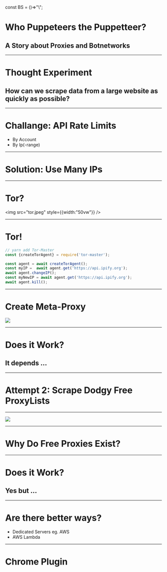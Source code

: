 const BS = ()=>"\\";


<Head>
  <title>Who Puppeteers the Puppetteer?</title>
</Head>

# Who Puppeteers the Puppetteer? 
## A Story about Proxies and Botnetworks 

---

# Thought Experiment

## How can we scrape data from a large website as quickly as possible?

---

# Challange: API Rate Limits

- By Account
- By Ip(-range)


---

# Solution: Use Many IPs

---

# Tor?

<img src="tor.jpeg" style={{width:"50vw"}} />

---

# Tor!

```js
// yarn add Tor-Master
const {createTorAgent} = require('tor-master');

const agent = await createTorAgent();
const myIP =  await agent.get('https://api.ipify.org');
await agent.changeIP();
const myNewIP = await agent.get('https://api.ipify.org');
await agent.kill();
```

---

# Create Meta-Proxy

![](TorProxy.svg)


---

# Does it Work? 
## It depends ...

---

# Attempt 2: Scrape Dodgy Free ProxyLists

---

![](FreeProxyPipeline.svg)

---

# Why Do Free Proxies Exist?

---

# Does it Work? 
## Yes but ...

---

# Are there better ways?

- Dedicated Servers eg. AWS
- AWS Lambda

---

# Chrome Plugin
